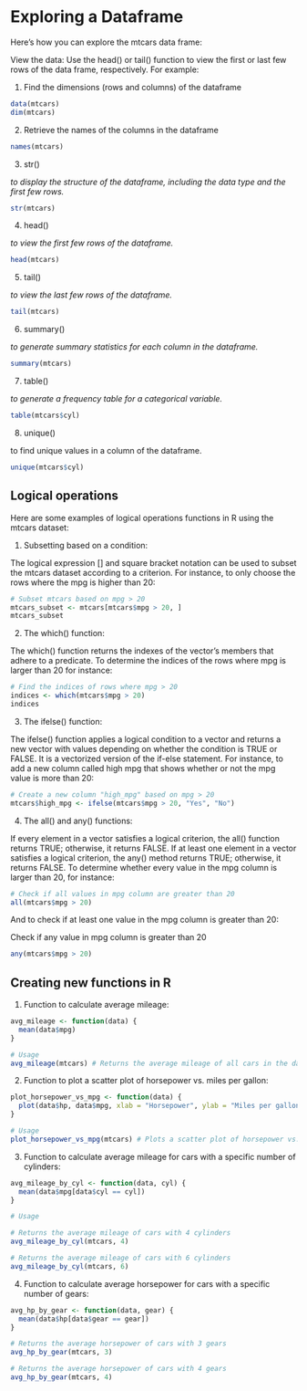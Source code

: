 # Exploring a Dataframe

Here's how you can explore the mtcars data frame:

View the data: Use the head() or tail() function to view the first or last few rows of the data frame, respectively. For example:

1.  Find the dimensions (rows and columns) of the dataframe

```r
data(mtcars)
dim(mtcars)
```

2.  Retrieve the names of the columns in the dataframe

```r
names(mtcars)
```

3.  str()

*to display the structure of the dataframe, including the data type and the first few rows.*

```r
str(mtcars)
```

4.  head()

*to view the first few rows of the dataframe.*

```r
head(mtcars)
```

5.  tail()

*to view the last few rows of the dataframe.*

```r
tail(mtcars)
```

6.  summary()

*to generate summary statistics for each column in the dataframe.*

```r
summary(mtcars)
```

7.  table()

*to generate a frequency table for a categorical variable.*

```r
table(mtcars$cyl)
```

8.  unique()

to find unique values in a column of the dataframe.

```r
unique(mtcars$cyl)
```

## Logical operations

Here are some examples of logical operations functions in R using the mtcars dataset:

1.  Subsetting based on a condition:

The logical expression \[\] and square bracket notation can be used to subset the mtcars dataset according to a criterion. For instance, to only choose the rows where the mpg is higher than 20:

```r
# Subset mtcars based on mpg > 20
mtcars_subset <- mtcars[mtcars$mpg > 20, ]
mtcars_subset
```

2.  The which() function:

The which() function returns the indexes of the vector's members that adhere to a predicate. To determine the indices of the rows where mpg is larger than 20 for instance:

```r
# Find the indices of rows where mpg > 20
indices <- which(mtcars$mpg > 20)
indices
```

3.  The ifelse() function:

The ifelse() function applies a logical condition to a vector and returns a new vector with values depending on whether the condition is TRUE or FALSE. It is a vectorized version of the if-else statement. For instance, to add a new column called high mpg that shows whether or not the mpg value is more than 20:

```r
# Create a new column "high_mpg" based on mpg > 20
mtcars$high_mpg <- ifelse(mtcars$mpg > 20, "Yes", "No")
```

4.  The all() and any() functions:

If every element in a vector satisfies a logical criterion, the all() function returns TRUE; otherwise, it returns FALSE. If at least one element in a vector satisfies a logical criterion, the any() method returns TRUE; otherwise, it returns FALSE. To determine whether every value in the mpg column is larger than 20, for instance:

```r
# Check if all values in mpg column are greater than 20
all(mtcars$mpg > 20)
```

And to check if at least one value in the mpg column is greater than 20:

Check if any value in mpg column is greater than 20

```r
any(mtcars$mpg > 20)
```

## Creating new functions in R

1.  Function to calculate average mileage:

```r
avg_mileage <- function(data) {
  mean(data$mpg)
}

# Usage
avg_mileage(mtcars) # Returns the average mileage of all cars in the dataset

```

2.  Function to plot a scatter plot of horsepower vs. miles per gallon:

```r
plot_horsepower_vs_mpg <- function(data) {
  plot(data$hp, data$mpg, xlab = "Horsepower", ylab = "Miles per gallon")
}

# Usage
plot_horsepower_vs_mpg(mtcars) # Plots a scatter plot of horsepower vs. miles per gallon

```

3.  Function to calculate average mileage for cars with a specific number of cylinders:

```r
avg_mileage_by_cyl <- function(data, cyl) {
  mean(data$mpg[data$cyl == cyl])
}

# Usage

# Returns the average mileage of cars with 4 cylinders
avg_mileage_by_cyl(mtcars, 4) 

# Returns the average mileage of cars with 6 cylinders
avg_mileage_by_cyl(mtcars, 6) 

```

4.  Function to calculate average horsepower for cars with a specific number of gears:

```r
avg_hp_by_gear <- function(data, gear) {
  mean(data$hp[data$gear == gear])
}

# Returns the average horsepower of cars with 3 gears
avg_hp_by_gear(mtcars, 3) 

# Returns the average horsepower of cars with 4 gears
avg_hp_by_gear(mtcars, 4) 

```
